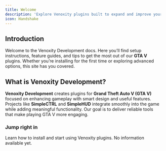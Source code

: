 ```yaml
---
title: Welcome
description: 'Explore Venoxity plugins built to expand and improve your GTA V gameplay with ease.'
icon: Handshake
---
```


## Introduction

Welcome to the Venoxity Development docs. Here you’ll find setup instructions, feature guides, and tips to get the most out of our **GTA V** plugins. Whether you’re installing for the first time or exploring advanced options, this site has you covered.

## What is Venoxity Development?

**Venoxity Development** creates plugins for **Grand Theft Auto V (GTA V)** focused on enhancing gameplay with smart design and useful features. Projects like **SimpleCTRL** and **SimpleHUD** integrate smoothly into the game while adding meaningful functionality. Our goal is to deliver reliable tools that make playing GTA V more engaging.

### Jump right in

<Cards>
  <Card href="/quickstart" title="Quickstart">Learn how to install and start using Venoxity plugins.</Card>
  <Card title="Coming Soon">No information available yet.</Card>
</Cards>
